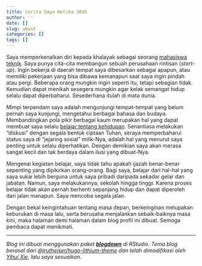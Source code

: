 ```yaml
---
title: Cerita Saya Ketika 2016
author: ''
date: []
slug: about
categories: []
tags: []
---
```


Saya memperkenalkan diri kepada khalayak sebagai seorang [mahasiswa teknik](https://medium.com/efekrumahbaca/kalkulasi-hidup-b478a8236ebc). Saya punya cita-cita membangun sebuah perusahaan rintisan (*start-up*). Ingin bekerja di daerah tempat saya dibesarkan sebagai apapun, atau memiliki pekerjaan yang bisa dibawa kemanapun saat saya ingin pindah atau pergi. Beberapa orang mungkin ingin seperti itu, tetapi sebagian tidak. Kemudian dapat menikah sesegera mungkin agar kelak semangat hidup selalu dapat diperbaharui. Sesederhana itulah di mata dunia.

Mimpi terpendam saya adalah mengunjungi tempat-tempat yang belum pernah saya kunjungi, mengetahui berbagai bahasa dan budaya. Membandingkan pola pikir berbagai kaum merupakan hal yang dapat membuat saya selalu [belajar tentang kehidupan](https://t.me/cpauthor). Senantiasa melakukan “diskusi” dengan segala bentuk ciptaan Tuhan, seraya memperbaharui status saya di “jejaring sosial” milik-Nya, adalah hal yang menurut saya penting untuk selalu diperhatikan. Dengan demikian saya akan merasa sangat kecil dan tak berdaya dalam ilusi yang dibuat-Nya.

Mengenai kegiatan belajar, saya tidak tahu apakah ijazah benar-benar sepenting yang dipikirkan orang-orang. Bagi saya, belajar dari hal-hal yang saya sukai lebih berguna untuk saya pribadi daripada sekadar gelar dan jabatan. Namun, saya melakukannya, sekolah hingga tinggi. Karena proses belajar tidak akan pernah berhenti sepanjang hidup dan dapat diperoleh dari jalan manapun. Saya mencoba segala jalan.

Dengan bekal keingintahuan tentang masa depan, berkeinginan melupakan keburukan di masa lalu, serta berusaha menjalankan sebaik-baiknya masa kini, maka halaman demi halaman dalam blog profil ini dibuat. Semoga pembaca dapat menikmati.

---

*Blog ini dibuat menggunakan paket* [***blogdown***](https://github.com/rstudio/blogdown) *di RStudio. Tema blog berasal dari* [*@jrutheiser/hugo-lithium-theme*](https://github.com/jrutheiser/hugo-lithium-theme) *dan telah dimodifikasi oleh* [*Yihui Xie*](https://github.com/yihui/hugo-lithium)*, lalu saya sesuaikan*.
